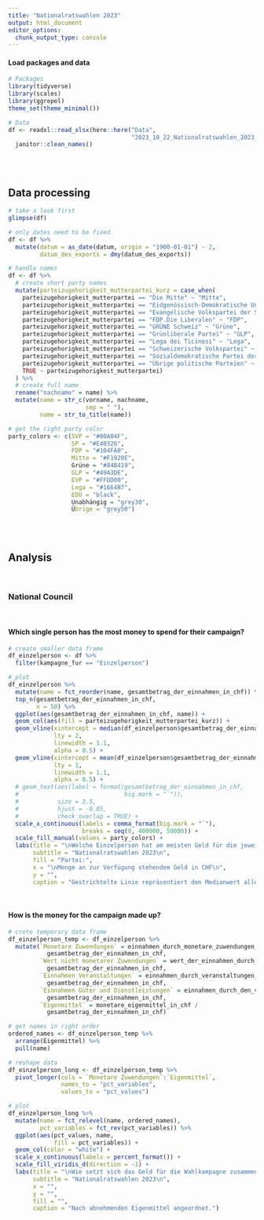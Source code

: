 ```yaml
---
title: "Nationalratswahlen 2023"
output: html_document
editor_options: 
  chunk_output_type: console
---
```


#### Load packages and data
```r
# Packages
library(tidyverse)
library(scales)
library(ggrepel)
theme_set(theme_minimal())

# Data
df <- readxl::read_xlsx(here::here("Data",
                                   "2023_10_22_Nationalratswahlen_2023_Budgetierte_Einnahmen_und_Zuwendungen.xlsx")) %>% 
  janitor::clean_names()
```

\
\

## Data processing

```r
# take a look first
glimpse(df)

# only dates need to be fixed
df <- df %>% 
  mutate(datum = as_date(datum, origin = "1900-01-01") - 2,
         datum_des_exports = dmy(datum_des_exports))

# handle names
df <- df %>% 
  # create short party names
  mutate(parteizugehorigkeit_mutterpartei_kurz = case_when(
    parteizugehorigkeit_mutterpartei == "Die Mitte" ~ "Mitte",
    parteizugehorigkeit_mutterpartei == "Eidgenössisch-Demokratische Union" ~ "EDU",
    parteizugehorigkeit_mutterpartei == "Evangelische Volkspartei der Schweiz" ~ "EVP",
    parteizugehorigkeit_mutterpartei == "FDP.Die Liberalen" ~ "FDP",
    parteizugehorigkeit_mutterpartei == "GRÜNE Schweiz" ~ "Grüne",
    parteizugehorigkeit_mutterpartei == "Grünliberale Partei" ~ "GLP",
    parteizugehorigkeit_mutterpartei == "Lega dei Ticinesi" ~ "Lega",
    parteizugehorigkeit_mutterpartei == "Schweizerische Volkspartei" ~ "SVP",
    parteizugehorigkeit_mutterpartei == "Sozialdemokratische Partei der Schweiz" ~ "SP",
    parteizugehorigkeit_mutterpartei == "Übrige politische Parteien" ~ "Übrige",
    TRUE ~ parteizugehorigkeit_mutterpartei)
  ) %>% 
  # create full name
  rename("nachname" = name) %>% 
  mutate(name = str_c(vorname, nachname, 
                      sep = " "),
         name = str_to_title(name))

# get the right party color
party_colors <- c(SVP = "#00A04F",
                  SP = "#E40326",
                  FDP = "#104FA0",
                  Mitte = "#F1920E",
                  Grüne = "#84B419",
                  GLP = "#49A3DE",
                  EVP = "#FFDD00",
                  Lega = "#1664B7",
                  EDU = "black",
                  Unabhängig = "grey30",
                  Übrige = "grey50")
```

\
\

## Analysis

\

### National Council

\

#### Which single person has the most money to spend for their campaign?
```r
# create smaller data frame
df_einzelperson <- df %>% 
  filter(kampagne_fur == "Einzelperson")

# plot
df_einzelperson %>% 
  mutate(name = fct_reorder(name, gesamtbetrag_der_einnahmen_in_chf)) %>%
  top_n(gesamtbetrag_der_einnahmen_in_chf, 
        n = 50) %>% 
  ggplot(aes(gesamtbetrag_der_einnahmen_in_chf, name)) + 
  geom_col(aes(fill = parteizugehorigkeit_mutterpartei_kurz)) + 
  geom_vline(xintercept = median(df_einzelperson$gesamtbetrag_der_einnahmen_in_chf),
             lty = 2,
             linewidth = 1.1,
             alpha = 0.5) + 
  geom_vline(xintercept = mean(df_einzelperson$gesamtbetrag_der_einnahmen_in_chf),
             lty = 1,
             linewidth = 1.1,
             alpha = 0.5) + 
  # geom_text(aes(label = format(gesamtbetrag_der_einnahmen_in_chf, 
  #                              big.mark = "`")),
  #           size = 3.5,
  #           hjust = -0.05,
  #           check_overlap = TRUE) + 
  scale_x_continuous(labels = comma_format(big.mark = "`"),
                     breaks = seq(0, 400000, 50000)) + 
  scale_fill_manual(values = party_colors) +
  labs(title = "\nWelche Einzelperson hat am meisten Geld für die jeweilige Wahlkampagne zur Verfügung?",
       subtitle = "Nationalratswahlen 2023\n",
       fill = "Partei:",
       x = "\nMenge an zur Verfügung stehendem Geld in CHF\n",
       y = "",
       caption = "Gestrichtelte Linie repräsentiert den Medianwert aller Einzelpersonen (76'000 CHF).\nDurchgezogene Linie repräsentiert den Durchschnittswert aller Einzelpersonen (~ 95'184.60 CHF).")
```

\ 

#### How is the money for the campaign made up?

```r
# crete temporary data frame
df_einzelperson_temp <- df_einzelperson %>% 
  mutate(`Monetare Zuwendungen` = einnahmen_durch_monetare_zuwendungen_in_chf /
           gesamtbetrag_der_einnahmen_in_chf,
         `Wert nicht monetarer Zuwendungen` = wert_der_einnahmen_durch_nichtmonetare_zuwendungen_in_chf /
           gesamtbetrag_der_einnahmen_in_chf,
         `Einnahmen Veranstaltungen` = einnahmen_durch_veranstaltungen_in_chf /
           gesamtbetrag_der_einnahmen_in_chf,
         `Einnahmen Güter und Dienstleistungen` = einnahmen_durch_den_verkauf_von_gutern_und_dienstleistungen_in_chf /
           gesamtbetrag_der_einnahmen_in_chf,
         `Eigenmittel` = monetare_eigenmittel_in_chf /
           gesamtbetrag_der_einnahmen_in_chf)

# get names in right order
ordered_names <- df_einzelperson_temp %>% 
  arrange(Eigenmittel) %>% 
  pull(name)

# reshape data
df_einzelperson_long <- df_einzelperson_temp %>% 
  pivot_longer(cols = `Monetare Zuwendungen`:`Eigenmittel`,
               names_to = "pct_variables",
               values_to = "pct_values")

# plot
df_einzelperson_long %>% 
  mutate(name = fct_relevel(name, ordered_names),
         pct_variables = fct_rev(pct_variables)) %>% 
  ggplot(aes(pct_values, name,
             fill = pct_variables)) + 
  geom_col(color = "white") +
  scale_x_continuous(labels = percent_format()) + 
  scale_fill_viridis_d(direction = -1) +
  labs(title = "\nWie setzt sich das Geld für die Wahlkampagne zusammen?",
       subtitle = "Nationalratswahlen 2023\n",
       x = "",
       y = "",
       fill = "",
       caption = "Nach abnehmenden Eigenmittel angeordnet.")
  
```



